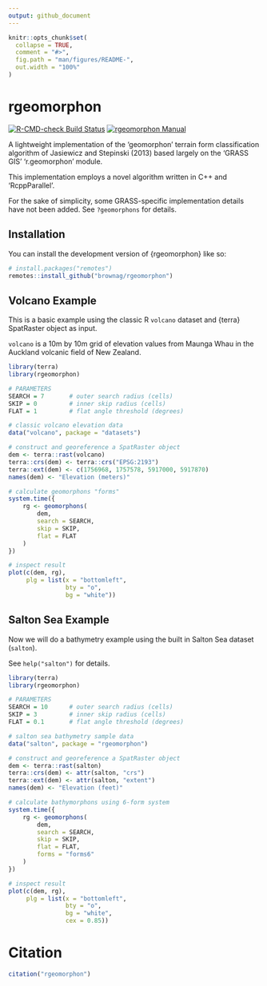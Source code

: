 ```yaml
---
output: github_document
---
```


<!-- README.md is generated from README.Rmd. Please edit that file -->

```r
knitr::opts_chunk$set(
  collapse = TRUE,
  comment = "#>",
  fig.path = "man/figures/README-",
  out.width = "100%"
)
```

# rgeomorphon

<!-- badges: start -->
[![R-CMD-check Build
Status](https://github.com/brownag/rgeomorphon/actions/workflows/R-CMD-check.yaml/badge.svg)](https://github.com/brownag/rgeomorphon/actions)
[![rgeomorphon
Manual](https://img.shields.io/badge/docs-HTML-informational)](https://humus.rocks/rgeomorphon/)
<!-- badges: end -->

A lightweight implementation of the 'geomorphon' terrain
form classification algorithm of Jasiewicz and Stepinski (2013) based
largely on the 'GRASS GIS' 'r.geomorphon' module.
  
This implementation employs a novel algorithm written in C++ and 'RcppParallel'.

For the sake of simplicity, some GRASS-specific implementation details have not
been added. See `?geomorphons` for details.

## Installation

You can install the development version of {rgeomorphon} like so:

``` r
# install.packages("remotes")
remotes::install_github("brownag/rgeomorphon")
```

## Volcano Example

This is a basic example using the classic R `volcano` dataset and {terra}
SpatRaster object as input.

`volcano` is a 10m by 10m grid of elevation values from Maunga Whau in the
Auckland volcanic field of New Zealand.

```r
library(terra)
library(rgeomorphon)

# PARAMETERS
SEARCH = 7       # outer search radius (cells)
SKIP = 0         # inner skip radius (cells)
FLAT = 1         # flat angle threshold (degrees)

# classic volcano elevation data
data("volcano", package = "datasets")

# construct and georeference a SpatRaster object
dem <- terra::rast(volcano)
terra::crs(dem) <- terra::crs("EPSG:2193")
terra::ext(dem) <- c(1756968, 1757578, 5917000, 5917870)
names(dem) <- "Elevation (meters)"

# calculate geomorphons "forms"
system.time({
    rg <- geomorphons(
        dem,
        search = SEARCH,
        skip = SKIP,
        flat = FLAT
    )
})

# inspect result
plot(c(dem, rg), 
     plg = list(x = "bottomleft", 
                bty = "o", 
                bg = "white"))
```

## Salton Sea Example

Now we will do a bathymetry example using the built in Salton Sea dataset (`salton`).

See `help("salton")` for details.

```r
library(terra)
library(rgeomorphon)

# PARAMETERS
SEARCH = 10      # outer search radius (cells)
SKIP = 3         # inner skip radius (cells)
FLAT = 0.1       # flat angle threshold (degrees)

# salton sea bathymetry sample data
data("salton", package = "rgeomorphon")

# construct and georeference a SpatRaster object
dem <- terra::rast(salton)
terra::crs(dem) <- attr(salton, "crs")
terra::ext(dem) <- attr(salton, "extent")
names(dem) <- "Elevation (feet)"

# calculate bathymorphons using 6-form system
system.time({
    rg <- geomorphons(
        dem,
        search = SEARCH,
        skip = SKIP,
        flat = FLAT,
        forms = "forms6"
    )
})

# inspect result
plot(c(dem, rg), 
     plg = list(x = "bottomleft", 
                bty = "o", 
                bg = "white",
                cex = 0.85))
```

# Citation

```r
citation("rgeomorphon")
```
